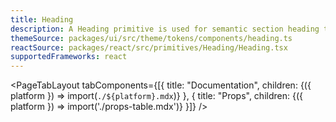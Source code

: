 ```yaml
---
title: Heading
description: A Heading primitive is used for semantic section heading text representing six levels.
themeSource: packages/ui/src/theme/tokens/components/heading.ts
reactSource: packages/react/src/primitives/Heading/Heading.tsx
supportedFrameworks: react
---
```



<PageTabLayout 
  tabComponents={[{
    title: "Documentation", 
    children: <Fragment>{({ platform }) => import(`./${platform}.mdx`)}</Fragment>
  },
  {
    title: "Props", 
    children: <Fragment>{({ platform }) => import('./props-table.mdx')}</Fragment>
  }]}
/>  
